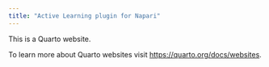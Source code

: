 ```yaml
---
title: "Active Learning plugin for Napari"
---
```


This is a Quarto website.

To learn more about Quarto websites visit <https://quarto.org/docs/websites>.
